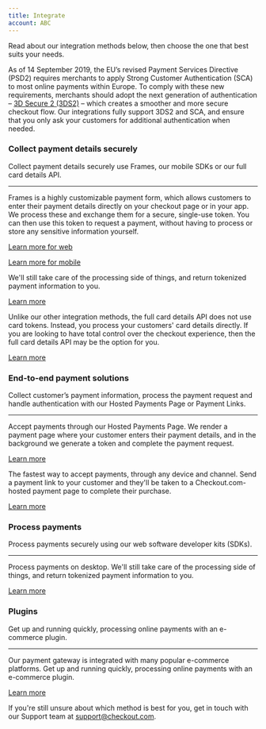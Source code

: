 ```yaml
--- 
title: Integrate
account: ABC
---
```


Read about our integration methods below, then choose the one that best suits your needs.

<TipBox variant="success" title="Update your integration to support SCA">

As of 14 September 2019, the EU’s revised Payment Services Directive (PSD2) requires merchants to apply Strong Customer Authentication (SCA) to most online payments within Europe. To comply with these new requirements, merchants should adopt the next generation of authentication – [3D Secure 2 (3DS2)](/risk-management/3d-secure) – which creates a smoother and more secure checkout flow. Our integrations fully support 3DS2 and SCA, and ensure that you only ask your customers for additional authentication when needed.

</TipBox>

### Collect payment details securely

Collect payment details securely use Frames, our mobile SDKs or our full card details API.

---

<ContentPanel title="Frames" imgSrc="/docs/Collect payment/Frames.svg">

Frames is a highly customizable payment form, which allows customers to enter their payment
details directly on your checkout page or in your app. We process these and exchange them for a
secure, single-use token. You can then use this token to request a payment, without having to
process or store any sensitive information yourself.

[Learn more for web](/integrate/frames)

[Learn more for mobile](/integrate/frames-for-android)

</ContentPanel>

<ContentPanel title="Mobile SDKs" imgSrc="/docs/Collect payment/Mobile.svg">

We'll still take care of the processing side of things, and return tokenized payment information to you.

[Learn more](/integrate/sdks)

</ContentPanel>

<ContentPanel title="Full card details API" imgSrc="/docs/Collect payment/FullСard.svg" withBorder={false}>

Unlike our other integration methods, the full card details API does not use card tokens. Instead, you process your customers' card details directly. If you are looking to have total control over the checkout experience, then the full card details API may be the option for you.

[Learn more](/integrate/full-card-details-api)

</ContentPanel>

### End-to-end payment solutions

Collect customer’s payment information, process the payment request and handle authentication with our Hosted Payments Page or Payment Links.

---

<ContentPanel title="Hosted Payments Page" imgSrc="/docs/Collect payment/Hosted.svg">

Accept payments through our Hosted Payments Page. We render a payment page where your customer enters their payment details, and in the background we generate a token and complete the payment request.

[Learn more](/integrate/hosted-payments-page)

</ContentPanel>

<ContentPanel title="Payment Links" imgSrc="/docs/Collect payment/Payment.svg" withBorder={false}>

The fastest way to accept payments, through any device and channel. Send a payment link to your customer and they'll be taken to a Checkout.com-hosted payment page to complete their purchase.

[Learn more](/integrate/payment-links)

</ContentPanel>

### Process payments

Process payments securely using our web software developer kits (SDKs).

---

<ContentPanel title="SDKs" imgSrc="/docs/Collect payment/SDKs.svg" withBorder={false}>

Process payments on desktop. We'll still take care of the processing side of things, and return tokenized payment information to you.

[Learn more](/integrate/sdks)

</ContentPanel>

### Plugins

Get up and running quickly, processing online payments with an e-commerce plugin.

---

<ContentPanel title="E-commerce platforms" imgSrc="/docs/Collect payment/E-commerce.svg" withBorder={false}>

Our payment gateway is integrated with many popular e-commerce platforms. Get up and running quickly, processing online payments with an e-commerce plugin.

[Learn more](/integrate/e-commerce-platforms)

</ContentPanel>

<TipBox variant="info" >

If you're still unsure about which method is best for you, get in touch with our Support team at [support@checkout.com](mailto:support@checkout.com).

</TipBox>
